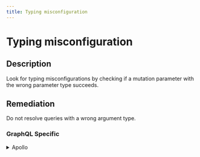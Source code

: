 ```yaml
---
title: Typing misconfiguration
---
```


# Typing misconfiguration

## Description

Look for typing misconfigurations by checking if a mutation parameter with the wrong parameter type succeeds.


## Remediation

Do not resolve queries with a wrong argument type.



### GraphQL Specific

<details>
    <summary>Apollo</summary>

Apollo doesn't allow arguments of the wrong type by default.
Example:
```javascript
{
  "errors": [
    {
      "message": "String cannot represent a non string value: 123",
      "extensions": {
        "code": "GRAPHQL_VALIDATION_FAILED"
      }
    }
  ]
}
```This error should appear if you are using Apollo.

</details>

<details>
    <summary>Awsappsync</summary>

AWS AppSync doesn't allow arguments of the wrong type by default.
Example:
```json
{
  "data": null,
  "errors": [
    {
      "path": null,
      "locations": [
        {
          "line" : 1,
          "column": 18,
          "sourceName": null
        }
      ],
      "message": "Validation error of type WrongType: argument 'a' with value 'StringValue{value='4'}' is not a valid 'Int' @ 'testType'"}
  ]
}```

</details>

<details>
    <summary>Yoga</summary>

GraphQL Yoga will throw an error if an argument of the wrong type is provided.
Example:
```json
{
  "errors": [
    {
      "message": "Argument 'id' has invalid value 123. Expected type 'String', found 123.",
      "locations": [{ "line": 2, "column": 22 }]
    }
  ]
}```

</details>

<details>
    <summary>Graphqlgo</summary>

The graphql-go library will validate the types of provided arguments and return an error if they do not match the expected types.
Example:
```json
{
  "errors": [
    {
      "message": "Variable '$id' got invalid value 123; Expected type String. String cannot represent a non string value: 123",
      "locations": [{ "line": 1, "column": 11 }]
    }
  ]
}```

</details>

<details>
    <summary>Graphqlruby</summary>

GraphQL-Ruby will not execute a query if the provided arguments are of the wrong type, and it will return an error message.
Example:
```json
{
  "errors": [
    {
      "message": "Argument 'input' on Field 'createUser' has an invalid value. Expected type 'String!'.",
      "locations": [{ "line": 2, "column": 3 }]
    }
  ]
}```

</details>

<details>
    <summary>Hasura</summary>

Hasura enforces strict type checks and will return an error if an argument is provided with an incorrect type.
Example:
```json
{
  "errors": [
    {
      "message": "field 'createPost' argument 'title' is expected to be type 'String!' but got 'Int'.",
      "locations": [{ "line": 3, "column": 5 }]
    }
  ]
}```

</details>

## Configuration

> Identifier: `schema/typing_misconfiguration`

### Options

- **skip_objects** : List of object that are to be skipped by the security test.
  



### Examples



#### Ignore this check

```json
{
    "checks": {
        "schema/typing_misconfiguration": {
            "skip": true
        }
    }
}
```




## Score

- Escape Severity: **<span className="medium-severity">MEDIUM</span>**

### Compliance

- OWASP: **[API10:2023](https://github.com/OWASP/API-Security/blob/master/editions/2023/en/0xaa-unsafe-consumption-of-apis.md)**
- pci: **6.5.8**
- gdpr: **Article-32**
- soc2: **CC6.1**
- psd2: **Article 95**
- iso27001: **A.14.2**
- nist: **SP800-53**
- fedramp: **AC-4**

### Classification






### Score

- CVSS_VECTOR: **CVSS:3.1/AV:N/AC:L/PR:N/UI:N/S:U/C:N/I:N/A:N/RL:O/RC:C**


